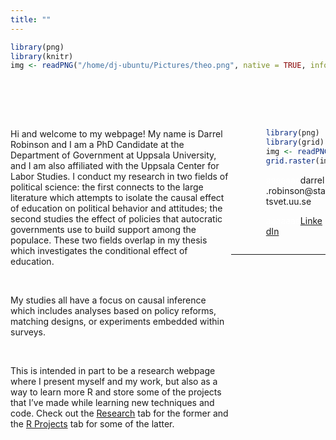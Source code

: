 ```yaml
---
title: ""
---
```


<style>
.column-left{
  float: left;
  width: 70%;
  text-align: left;
}
.column-right{
  display: inline-block;
  width: 30%;
  text-align: left;
}
.container{
  padding-left:4em;
}

</style>

```r
library(png)
library(knitr)
img <- readPNG("/home/dj-ubuntu/Pictures/theo.png", native = TRUE, info = TRUE)
```



<div class = "column-left">
<col width = "300">

<br><br><br>

Hi and welcome to my webpage!  My name is Darrel Robinson and I am a PhD Candidate at the Department of Government at Uppsala University, and I am also affiliated with the Uppsala Center for Labor Studies.  I conduct my research in two fields of political science: the first connects to the large literature which attempts to isolate the causal effect of education on political behavior and attitudes; the second studies the effect of policies that autocratic governments use to build support among the populace.  These two fields overlap in my thesis which investigates the conditional effect of education.  

<br> 

My studies all have a focus on causal inference which includes analyses based on policy reforms, matching designs, or experiments embedded within surveys.

<br> 

This is intended in part to be a research webpage where I present myself and my work, but also as a way to learn more R and store some of the projects that I've made while learning new techniques and code.  Check out the [Research](research.html) tab for the former and the [R Projects](r_stuff.html) tab for some of the latter.  

</div>




<div class = "column-right">

<br>
<br>
<br>


<div class = "container">

```r
library(png)
library(grid)
img <- readPNG("photo for application.png")
grid.raster(img)
```

<span style="color:white">aaaaaaa</span>darrel.robinson@statsvet.uu.se

<span style="color:white">aaaaaaa</span><a href="https://www.linkedin.com/in/darrel-robinson-25776436/" target="_blank">LinkedIn</a>

</div>
</div>
</div>

---





